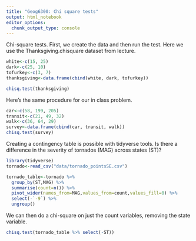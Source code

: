 ```yaml
---
title: "Geog6300: Chi square tests"
output: html_notebook
editor_options: 
  chunk_output_type: console
---
```


Chi-square tests. First, we create the data and then run the test. Here we use the Thanksgiving.chisquare dataset from lecture.
```r
white<-c(15, 25)
dark<-c(25, 10)
tofurkey<-c(3, 7)
thanksgiving<-data.frame(cbind(white, dark, tofurkey))

chisq.test(thanksgiving)
```

Here's the same procedure for our in class problem.

```r
car<-c(58, 199, 205)
transit<-c(21, 49, 32)
walk<-c(36, 64, 29)
survey<-data.frame(cbind(car, transit, walk))
chisq.test(survey)
```

Creating a contingency table is possible with tidyverse tools. Is there a difference in the severity of tornados (MAG) across states (ST)?  

```r
library(tidyverse)
tornado<-read_csv("data/tornado_pointsSE.csv")

tornado_table<-tornado %>%
  group_by(ST,MAG) %>%
  summarise(count=n()) %>%
  pivot_wider(names_from=MAG,values_from=count,values_fill=0) %>%
  select(-`-9`) %>%
  ungroup()
```

We can then do a chi-square on just the count variables, removing the state variable.

```r
chisq.test(tornado_table %>% select(-ST))
```

